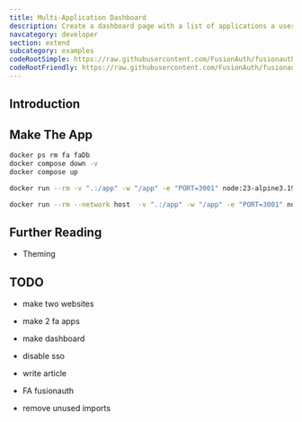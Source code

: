 ```yaml
---
title: Multi-Application Dashboard
description: Create a dashboard page with a list of applications a user can log in to
navcategory: developer
section: extend
subcategory: examples
codeRootSimple: https://raw.githubusercontent.com/FusionAuth/fusionauth-example-device-limit-simple/main
codeRootFriendly: https://raw.githubusercontent.com/FusionAuth/fusionauth-example-device-limit-friendly/main
---
```



## Introduction


## Make The App

```sh
docker ps rm fa faDb
docker compose down -v
docker compose up

docker run --rm -v ".:/app" -w "/app" -e "PORT=3001" node:23-alpine3.19 sh -c  "npm install"

docker run --rm --network host  -v ".:/app" -w "/app" -e "PORT=3001" node:23-alpine3.19 sh -c  "npm run start"
```

## Further Reading

- Theming

## TODO

- make two websites
- make 2 fa apps
- make dashboard
- disable sso
- write article

- FA fusionauth
- remove unused imports